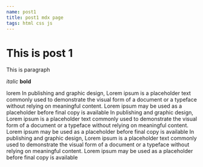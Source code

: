 ```yaml
---
name: post1
title: post1 mdx page
tags: html css js
---
```


# This is post 1

<p>This is paragraph</p>

_italic_
**bold**

<p>
  lorem In publishing and graphic design, Lorem ipsum is a placeholder text
  commonly used to demonstrate the visual form of a document or a typeface
  without relying on meaningful content. Lorem ipsum may be used as a
  placeholder before final copy is available In publishing and graphic design,
  Lorem ipsum is a placeholder text commonly used to demonstrate the visual form
  of a document or a typeface without relying on meaningful content. Lorem ipsum
  may be used as a placeholder before final copy is available In publishing and
  graphic design, Lorem ipsum is a placeholder text commonly used to demonstrate
  the visual form of a document or a typeface without relying on meaningful
  content. Lorem ipsum may be used as a placeholder before final copy is
  available
</p>
